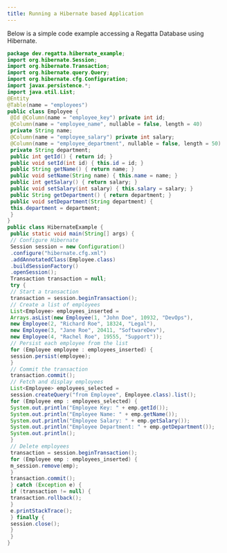 ---
title: Running a Hibernate based Application
---

Below is a simple code example accessing a Regatta Database using Hibernate.

```java
package dev.regatta.hibernate_example;
import org.hibernate.Session;
import org.hibernate.Transaction;
import org.hibernate.query.Query;
import org.hibernate.cfg.Configuration;
import javax.persistence.*;
import java.util.List;
@Entity
@Table(name = "employees")
public class Employee {
 @Id @Column(name = "employee_key") private int id;
 @Column(name = "employee_name", nullable = false, length = 40)
 private String name;
 @Column(name = "employee_salary") private int salary;
 @Column(name = "employee_department", nullable = false, length = 50)
 private String department;
 public int getId() { return id; }
 public void setId(int id) { this.id = id; }
 public String getName() { return name; }
 public void setName(String name) { this.name = name; }
 public int getSalary() { return salary; }
 public void setSalary(int salary) { this.salary = salary; }
 public String getDepartment() { return department; }
 public void setDepartment(String department) {
 this.department = department;
 }
}
public class HibernateExample {
 public static void main(String[] args) {
 // Configure Hibernate
 Session session = new Configuration()
 .configure("hibernate.cfg.xml")
 .addAnnotatedClass(Employee.class)
 .buildSessionFactory()
 .openSession();
 Transaction transaction = null;
 try {
 // Start a transaction
 transaction = session.beginTransaction();
 // Create a list of employees
 List<Employee> employees_inserted =
 Arrays.asList(new Employee(1, "John Doe", 10932, "DevOps"),
 new Employee(2, "Richard Roe", 18324, "Legal"),
 new Employee(3, "Jane Roe", 20411, "SoftwareDev"),
 new Employee(4, "Rachel Roe", 19555, "Support"));
 // Persist each employee from the list
 for (Employee employee : employees_inserted) {
 session.persist(employee);
 }
 // Commit the transaction
 transaction.commit();
 // Fetch and display employees
 List<Employee> employees_selected =
 session.createQuery("from Employee", Employee.class).list();
 for (Employee emp : employees_selected) {
 System.out.println("Employee Key: " + emp.getId());
 System.out.println("Employee Name: " + emp.getName());
 System.out.println("Employee Salary: " + emp.getSalary());
 System.out.println("Employee Department: " + emp.getDepartment());
 System.out.println();
 }
 // Delete employees
 transaction = session.beginTransaction();
 for (Employee emp : employees_inserted) {
 m_session.remove(emp);
 }
 transaction.commit();
 } catch (Exception e) {
 if (transaction != null) {
 transaction.rollback();
 }
 e.printStackTrace();
 } finally {
 session.close();
 }
 }
}
```